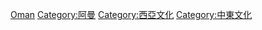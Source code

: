 {{Commons cat|Culture of Oman}}

[[Category:亚洲各国文化|Oman]]
[[Category:阿曼|Category:阿曼]]
[[Category:西亞文化|Category:西亞文化]]
[[Category:中東文化|Category:中東文化]]